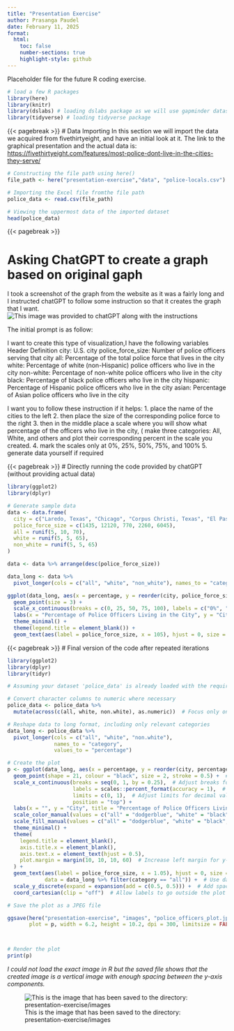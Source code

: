```yaml
---
title: "Presentation Exercise"
author: Prasanga Paudel
date: February 11, 2025
format:
  html:
    toc: false
    number-sections: true
    highlight-style: github
---
```


Placeholder file for the future R coding exercise.

```r
# load a few R packages
library(here)
library(knitr)
library(dslabs) # loading dslabs package as we will use gapminder dataset from it
library(tidyverse) # loading tidyverse package 
```

{{< pagebreak >}}
# Data Importing
In this section we will import the data we acquired from fivethirtyeight, and have an initial look at it. The link to the graphical presentation and the actual data is: <https://fivethirtyeight.com/features/most-police-dont-live-in-the-cities-they-serve/>

```r
# Constructing the file path using here()
file_path <- here("presentation-exercise","data", "police-locals.csv")

# Importing the Excel file fromthe file path
police_data <- read.csv(file_path)

# Viewing the uppermost data of the imported dataset
head(police_data)
```


{{< pagebreak >}}

# Asking ChatGPT to create a graph based on original gaph

I took a screenshot of the graph from the website as it was a fairly long and I instructed chatGPT to follow some instruction so that it creates the graph that I want.
![This image was provided to chatGPT along with the instructions](presentation-exercise/images/image.png)

The initial prompt is as follow:

I want to create this type of visualization,I have the following variables
Header	Definition
city:	U.S. city
police_force_size:	Number of police officers serving that city
all:	Percentage of the total police force that lives in the city
white:	Percentage of white (non-Hispanic) police officers who live in the city
non-white:	Percentage of non-white police officers who live in the city
black:	Percentage of black police officers who live in the city
hispanic:	Percentage of Hispanic police officers who live in the city
asian:	Percentage of Asian police officers who live in the city

I want you to follow these instruction if it helps:
1. place the name of the cities to the left
2. then place the size of the corresponding police force to the right
3. then in the middle place a scale where you will show what percentage of the officers who live in the city, ( make three categories: All, White, and others and plot their corresponding percent in the scale you created.
4. mark the scales only at 0%, 25%, 50%, 75%, and 100%
5. generate data yourself if required

{{< pagebreak >}}
# Directly running the code provided by chatGPT (without providing actual data)

```r
library(ggplot2)
library(dplyr)

# Generate sample data
data <- data.frame(
  city = c("Laredo, Texas", "Chicago", "Corpus Christi, Texas", "El Paso, Texas", "Philadelphia"),
  police_force_size = c(1435, 12120, 770, 2260, 6045),
  all = runif(5, 10, 70),
  white = runif(5, 5, 65),
  non_white = runif(5, 5, 65)
)

data <- data %>% arrange(desc(police_force_size))

data_long <- data %>% 
  pivot_longer(cols = c("all", "white", "non_white"), names_to = "category", values_to = "percentage")

ggplot(data_long, aes(x = percentage, y = reorder(city, police_force_size), color = category)) +
  geom_point(size = 3) +
  scale_x_continuous(breaks = c(0, 25, 50, 75, 100), labels = c("0%", "25%", "50%", "75%", "100%"), limits = c(0, 100)) +
  labs(x = "Percentage of Police Officers Living in the City", y = "City", title = "Percentage of Police Officers Living in the City") +
  theme_minimal() +
  theme(legend.title = element_blank()) +
  geom_text(aes(label = police_force_size, x = 105), hjust = 0, size = 3, color = "black", data = data)

```

{{< pagebreak >}}
# Final version of the code after repeated iterations

```r
library(ggplot2)
library(dplyr)
library(tidyr)

# Assuming your dataset 'police_data' is already loaded with the required columns

# Convert character columns to numeric where necessary
police_data <- police_data %>%
  mutate(across(c(all, white, non.white), as.numeric))  # Focus only on 'all', 'white', 'non.white'

# Reshape data to long format, including only relevant categories
data_long <- police_data %>% 
  pivot_longer(cols = c("all", "white", "non.white"), 
               names_to = "category", 
               values_to = "percentage")

# Create the plot
p <- ggplot(data_long, aes(x = percentage, y = reorder(city, percentage), color = category, fill = category)) +  # Order cities by 'percentage'
  geom_point(shape = 21, colour = "black", size = 2, stroke = 0.5) +  # Increase stroke size
  scale_x_continuous(breaks = seq(0, 1, by = 0.25),  # Adjust breaks for decimal values
                     labels = scales::percent_format(accuracy = 1),  # Format as percentages
                     limits = c(0, 1),  # Adjust limits for decimal values
                     position = "top") +
  labs(x = "", y = "City", title = "Percentage of Police Officers Living in the City") +
  scale_color_manual(values = c("all" = "dodgerblue", "white" = "black", "non.white" = "forestgreen")) +  # Adjust color for categories
  scale_fill_manual(values = c("all" = "dodgerblue", "white" = "black", "non.white" = "forestgreen")) +  # Fill colors for shape 21
  theme_minimal() +
  theme(
    legend.title = element_blank(),
    axis.title.x = element_blank(),
    axis.text.x = element_text(hjust = 0.5),
    plot.margin = margin(10, 10, 10, 60)  # Increase left margin for y-axis labels
  ) +
  geom_text(aes(label = police_force_size, x = 1.05), hjust = 0, size = 3, color = "black", 
            data = data_long %>% filter(category == "all")) +  # Use data_long filtered for 'all' category
  scale_y_discrete(expand = expansion(add = c(0.5, 0.5))) +  # Add spacing to y-axis
  coord_cartesian(clip = "off")  # Allow labels to go outside the plot area

# Save the plot as a JPEG file

ggsave(here("presentation-exercise", "images", "police_officers_plot.jpeg"), 
       plot = p, width = 6.2, height = 10.2, dpi = 300, limitsize = FALSE)



# Render the plot
print(p)


```

_I could not load the exact image in R but the saved file shows that the created image is a vertical image with enough spacing between the y-axis components._


![This is the image that has been saved to the directory: presentation-exercise/images](presentation-exercise/images/police_officers_plot.jpeg)
